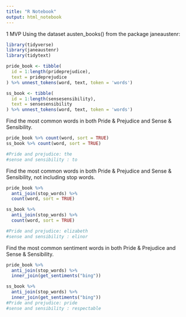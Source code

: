 ```yaml
---
title: "R Notebook"
output: html_notebook
---
```


1 MVP
Using the dataset austen_books() from the package janeaustenr:

```r
library(tidyverse)
library(janeaustenr)
library(tidytext)
```

```r
pride_book <- tibble(
  id = 1:length(prideprejudice),
  text = prideprejudice
) %>% unnest_tokens(word, text, token = 'words')

ss_book <- tibble(
  id = 1:length(sensesensibility),
  text = sensesensibility
) %>% unnest_tokens(word, text, token = 'words')
```
Find the most common words in both Pride & Prejudice and Sense & Sensibility.
```r
pride_book %>% count(word, sort = TRUE)
ss_book %>% count(word, sort = TRUE)

#Pride and prejudice: the 
#sense and sensibility : to 
```
Find the most common words in both Pride & Prejudice and Sense & Sensibility, not including stop words.

```r
pride_book %>% 
  anti_join(stop_words) %>% 
  count(word, sort = TRUE)

ss_book %>% 
  anti_join(stop_words) %>% 
  count(word, sort = TRUE)

#Pride and prejudice: elizabeth
#sense and sensibility : elinor 
```
Find the most common sentiment words in both Pride & Prejudice and Sense & Sensibility.
```r
pride_book %>%
  anti_join(stop_words) %>% 
  inner_join(get_sentiments("bing"))

ss_book %>%
  anti_join(stop_words) %>% 
  inner_join(get_sentiments("bing"))
#Pride and prejudice: pride
#sense and sensibility : respectable 
```







